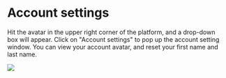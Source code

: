 # Account settings

Hit the avatar in the upper right corner of the platform, and a drop-down box will appear. Click on "Account settings" to pop up the account setting window. You can view your account avatar, and reset your first name and last name.

<Frame width="auto" height="auto" >
  <img src="../docs_image/setting_1.png" />
</Frame>

